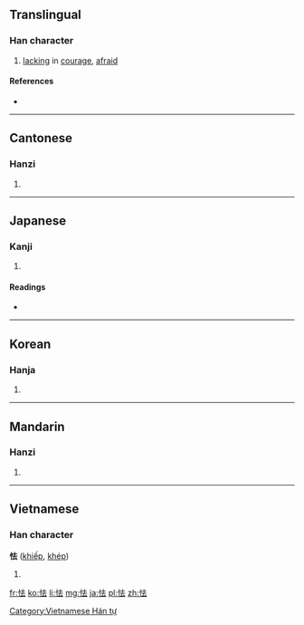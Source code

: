 ==Translingual==

===Han character===
{{Han char|rn=61|rad=心|as=05|sn=8|four=9403<sub>1</sub>|canj=心土戈 (PGI)|ids=⿰[[忄]][[去]]}}

# [[lack]]ing in [[courage]], [[afraid]]

====References====
* {{Han ref|kx=0382.180|dkj=10491|dj=0712.080|hdz=42283.060|uh=602F|ud=24623|bh=A9C4|bd=43460}}

----

==Cantonese==

===Hanzi===
{{yue-hanzi|jyut=|y=hip3}}

# {{defn|lang=yue|sort=心05}}

----

==Japanese==

===Kanji===
{{ja-kanji|grade=|rs=心05}}

# {{defn|lang=ja|sort=心05}}

====Readings====
* {{ja-readings|on=[[きょう]] (kyō)|kun=[[おびえる]] (obieru), [[おじる]] (ojiru)}}

----

==Korean==

===Hanja===
{{ko-hanja|hangeul=겁|eumhun=|rv=geop|mr=kŏp|y=kep}}

# {{defn|lang=ko|sort=心05}}

----

==Mandarin==

===Hanzi===
{{cmn-hanzi|pin=[[qiè]] ([[qie4]])|wg=ch'ieh<sup>4</sup>}}

# {{defn|lang=cmn|sort=心05}}

----

==Vietnamese==

===Han character===
'''怯''' ([[khiếp]], [[khép]])

# {{defn|lang=vi}}

[[Category:Vietnamese Hán tự]]

[[fr:怯]]
[[ko:怯]]
[[li:怯]]
[[mg:怯]]
[[ja:怯]]
[[pl:怯]]
[[zh:怯]]